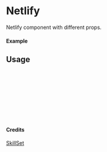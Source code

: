 
<Meta of={Netlify} title="SkillSet/Netlify" />

# Netlify

Netlify component with different props.

#### Example

<Canvas of={Netlify.Primary} />

## Usage

```ts
import { Netlify } from "yadl-ui";

const Example = () => {
  return (
      <Netlify />
  );
};

export default Example;
```

#### Credits
[SkillSet](https://skillicons.dev)
